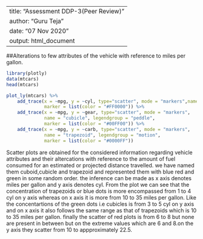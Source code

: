
---
title: "Assessment DDP-3(Peer Review)"
author: "Guru Teja"
date: "07 Nov 2020"
output: html_document
---



##Alterations to few attributes of the vehicle with reference to miles per gallon.

```{r}
library(plotly)
data(mtcars)
head(mtcars)
```
```{r}
plot_ly(mtcars) %>%
    add_trace(x = ~mpg, y = ~cyl, type="scatter", mode = "markers",name = "cuboid", legendgroup = "cylinder", 
              marker = list(color = "#FF0000")) %>%
    add_trace(x = ~mpg, y = ~gear, type="scatter", mode = "markers",
              name = "cubicle", legendgroup = "peddle", 
              marker = list(color = "#00FF00")) %>%
    add_trace(x = ~mpg, y = ~carb, type="scatter", mode = "markers",
              name = "trapezoid", legendgroup = "motion", 
              marker = list(color = "#0000FF")) 
```

Scatter plots are obtained for the considered information regarding vehicle attributes and their altercations with reference to the amount of fuel consumed for an estimated or projected distance travelled. we have named them cuboid,cubicle and trapezoid and represented  them with blue red and green in some random order. the inference can be made as x axis denotes miles per gallon and y axis denotes cyl. From the plot we can see that the concentration of trapezoids or blue dots is more encompassed from 1 to 4 cyl on y axis whereas on x axis it is more from 10 to 35 miles per gallon. Like the concentartions of the green dots i.e cubicles is from 3 to 5 cyl on y axis and on x axis it also follows the same range as that of trapezoids which is 10 to 35 miles per gallon. finally the scatter of red plots is from 6 to 8 but none are present in between but on the extreme values which are 6 and 8.on the y axis they scatter from 10 to appproximately 22.5. 

